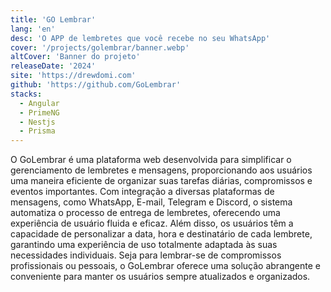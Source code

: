 ```yaml
---
title: 'GO Lembrar'
lang: 'en'
desc: 'O APP de lembretes que você recebe no seu WhatsApp'
cover: '/projects/golembrar/banner.webp'
altCover: 'Banner do projeto'
releaseDate: '2024'
site: 'https://drewdomi.com'
github: 'https://github.com/GoLembrar'
stacks:
  - Angular
  - PrimeNG
  - Nestjs
  - Prisma
---
```



O GoLembrar é uma plataforma web desenvolvida para simplificar o gerenciamento de lembretes e mensagens, proporcionando aos usuários uma maneira eficiente de organizar suas tarefas diárias, compromissos e eventos importantes. Com integração a diversas plataformas de mensagens, como WhatsApp, E-mail, Telegram e Discord, o sistema automatiza o processo de entrega de lembretes, oferecendo uma experiência de usuário fluida e eficaz. Além disso, os usuários têm a capacidade de personalizar a data, hora e destinatário de cada lembrete, garantindo uma experiência de uso totalmente adaptada às suas necessidades individuais. Seja para lembrar-se de compromissos profissionais ou pessoais, o GoLembrar oferece uma solução abrangente e conveniente para manter os usuários sempre atualizados e organizados.
